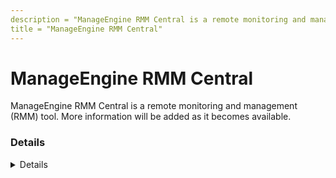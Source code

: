 ```yaml
---
description = "ManageEngine RMM Central is a remote monitoring and management (RMM) tool. More information will be added as it becomes available."
title = "ManageEngine RMM Central"
---
```




# ManageEngine RMM Central

ManageEngine RMM Central is a remote monitoring and management (RMM) tool. More information will be added as it becomes available.

### Details
<Details author={""}
         category={""}
         created={""}
         website={""}
         lastModified={""}
         privileges={""}
         free={ "" }
         verification={""}
/>






### Forensic Artifacts




#### Network Artifacts
<EuiSpacer size="xl"/>
<NetworkArtifactsTable data={ [{"Description": "Known remote domains", "Domains": ["manageengine.com/remote-monitoring-management/"], "Ports": []}] }/>




### Detections
- Detects potential network activity of ManageEngine RMM Central RMM tool
  - [Sigma Rule](https://github.com/magicsword-io/LOLRMM/blob/main/detections/sigma/manageengine_rmm_central_network_sigma.yml)


